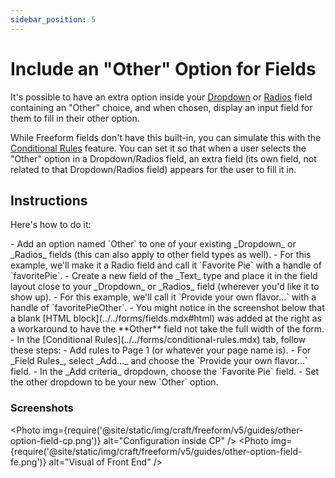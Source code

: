 ```yaml
---
sidebar_position: 5
---
```



# Include an "Other" Option for Fields

It's possible to have an extra option inside your [Dropdown](../../forms/fields.mdx#dropdown) or [Radios](../../forms/fields.mdx#radios) field containing an "Other" choice, and when chosen, display an input field for them to fill in their other option.

While Freeform fields don't have this built-in, you can simulate this with the [Conditional Rules](../../forms/conditional-rules.mdx) feature. You can set it so that when a user selects the "Other" option in a Dropdown/Radios field, an extra field (its own field, not related to that Dropdown/Radios field) appears for the user to fill it in.

## Instructions

Here's how to do it:

<VerticalStepWrapper>
<StepMarkdown>
- Add an option named `Other` to one of your existing _Dropdown_ or _Radios_ fields (this can also apply to other field types as well).
    - For this example, we'll make it a Radio field and call it `Favorite Pie` with a handle of `favoritePie`.

</StepMarkdown>
<StepMarkdown>
- Create a new field of the _Text_ type and place it in the field layout close to your _Dropdown_ or _Radios_ field (wherever you'd like it to show up).
    - For this example, we'll call it `Provide your own flavor...` with a handle of `favoritePieOther`.
    - You might notice in the screenshot below that a blank [HTML block](../../forms/fields.mdx#html) was added at the right as a workaround to have the **Other** field not take the full width of the form.

</StepMarkdown>
<StepMarkdown>
- In the [Conditional Rules](../../forms/conditional-rules.mdx) tab, follow these steps:
    - Add rules to Page 1 (or whatever your page name is).
    - For _Field Rules_, select _Add..._ and choose the `Provide your own flavor...` field.
    - In the _Add criteria_ dropdown, choose the `Favorite Pie` field.
    - Set the other dropdown to be your new `Other` option.

</StepMarkdown>
</VerticalStepWrapper>

### Screenshots

<Photo
  img={require('@site/static/img/craft/freeform/v5/guides/other-option-field-cp.png')}
  alt="Configuration inside CP"
/>
<Photo
  img={require('@site/static/img/craft/freeform/v5/guides/other-option-field-fe.png')}
  alt="Visual of Front End"
/>
